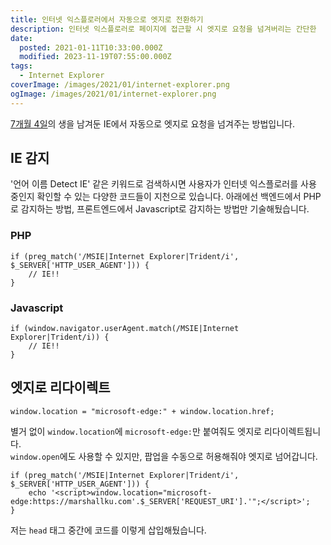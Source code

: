```yaml
---
title: 인터넷 익스플로러에서 자동으로 엣지로 전환하기
description: 인터넷 익스플로러로 페이지에 접근할 시 엣지로 요청을 넘겨버리는 간단한
date:
  posted: 2021-01-11T10:33:00.000Z
  modified: 2023-11-19T07:55:00.000Z
tags:
  - Internet Explorer
coverImage: /images/2021/01/internet-explorer.png
ogImage: /images/2021/01/internet-explorer.png
---
```


[7개월 4일](https://death-to-ie11.com/)의 생을 남겨둔 IE에서 자동으로 엣지로 요청을 넘겨주는 방법입니다.

## IE 감지

'언어 이름 Detect IE' 같은 키워드로 검색하시면 사용자가 인터넷 익스플로러를 사용 중인지 확인할 수 있는 다양한 코드들이 지천으로 있습니다. 아래에선 백엔드에서 PHP로 감지하는 방법, 프론트엔드에서 Javascript로 감지하는 방법만 기술해뒀습니다.

### PHP

```
if (preg_match('/MSIE|Internet Explorer|Trident/i', $_SERVER['HTTP_USER_AGENT'])) {
    // IE!!
}

```

### Javascript

```
if (window.navigator.userAgent.match(/MSIE|Internet Explorer|Trident/i)) {
    // IE!!
}

```

## 엣지로 리다이렉트

```
window.location = "microsoft-edge:" + window.location.href;
```

별거 없이 `window.location`에 `microsoft-edge:`만 붙여줘도 엣지로 리다이렉트됩니다.  
`window.open`에도 사용할 수 있지만, 팝업을 수동으로 허용해줘야 엣지로 넘어갑니다.

```
if (preg_match('/MSIE|Internet Explorer|Trident/i', $_SERVER['HTTP_USER_AGENT'])) {
    echo '<script>window.location="microsoft-edge:https://marshallku.com'.$_SERVER['REQUEST_URI'].'";</script>';
}

```

저는 `head` 태그 중간에 코드를 이렇게 삽입해뒀습니다.
